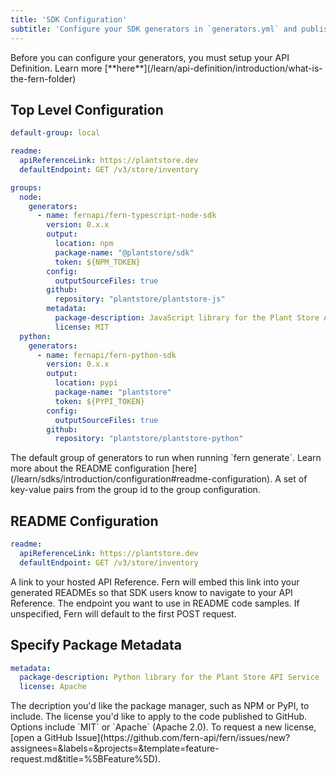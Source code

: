 ```yaml
---
title: 'SDK Configuration'
subtitle: 'Configure your SDK generators in `generators.yml` and publish to registries'
---
```


<Note>
  Before you can configure your generators, you must setup your API Definition. Learn more [**here**](/learn/api-definition/introduction/what-is-the-fern-folder)
</Note>

## Top Level Configuration

```yaml title="generators.yml" maxLines=10
default-group: local

readme: 
  apiReferenceLink: https://plantstore.dev
  defaultEndpoint: GET /v3/store/inventory

groups: 
  node: 
    generators: 
      - name: fernapi/fern-typescript-node-sdk
        version: 0.x.x
        output: 
          location: npm
          package-name: "@plantstore/sdk"
          token: ${NPM_TOKEN}
        config: 
          outputSourceFiles: true
        github: 
          repository: "plantstore/plantstore-js"
        metadata: 
          package-description: JavaScript library for the Plant Store API Service
          license: MIT
  python: 
    generators: 
      - name: fernapi/fern-python-sdk
        version: 0.x.x
        output: 
          location: pypi
          package-name: "plantstore"
          token: ${PYPI_TOKEN}
        config: 
          outputSourceFiles: true
        github: 
          repository: "plantstore/plantstore-python"    
```

<ParamField path="default-group" type="string" required={false}>
  The default group of generators to run when running `fern generate`. 
</ParamField>

<ParamField path="readme" type="object" required={false}>
  Learn more about the README configuration [here](/learn/sdks/introduction/configuration#readme-configuration). 
</ParamField>

<ParamField path="groups" type="map<string, GroupConfiguration>" required={false}>
  A set of key-value pairs from the group id to the group configuration.
</ParamField>

## README Configuration

```yaml generators.yml
readme: 
  apiReferenceLink: https://plantstore.dev
  defaultEndpoint: GET /v3/store/inventory
```

<ParamField path="readme.apiReferenceLink" type="string" required={false}>
  A link to your hosted API Reference. Fern will embed this link into your generated READMEs so that SDK users know to navigate to your 
  API Reference. 
</ParamField>

<ParamField path="readme.defaultEndpoint" type="ReadMe Configuration" required={false}>
  The endpoint you want to use in README code samples. If unspecified, Fern will default to the first POST request.  
</ParamField>

## Specify Package Metadata

```yaml generators.yml
metadata: 
  package-description: Python library for the Plant Store API Service
  license: Apache
```

<ParamField path="generator.metadata.package-description" type="string" required={false}>
  The decription you'd like the package manager, such as NPM or PyPI, to include.
</ParamField>

<ParamField path="generator.metadata.license" type="License" required={false}>
  The license you'd like to apply to the code published to GitHub. Options include `MIT` or `Apache` (Apache 2.0). To request a new license, [open a GitHub Issue](https://github.com/fern-api/fern/issues/new?assignees=&labels=&projects=&template=feature-request.md&title=%5BFeature%5D).
</ParamField>
